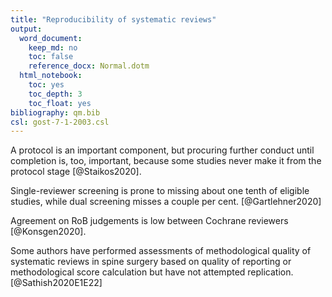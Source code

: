 ---
title: "Reproducibility of systematic reviews"
output:
  word_document:
    keep_md: no
    toc: false
    reference_docx: Normal.dotm
  html_notebook:
    toc: yes
    toc_depth: 3
    toc_float: yes
bibliography: qm.bib
csl: gost-7-1-2003.csl
---

A protocol is an important component, but procuring further conduct until completion is, too, important, because some studies never make it from the protocol stage [@Staikos2020].

Single-reviewer screening is prone to missing about one tenth of eligible studies, while dual screening misses a couple per cent. [@Gartlehner2020]

Agreement on RoB judgements is low between Cochrane reviewers [@Konsgen2020].

Some authors have performed assessments of methodological quality of systematic reviews in spine surgery based on quality of reporting or methodological score calculation but have not attempted replication. [@Sathish2020E1E22]

